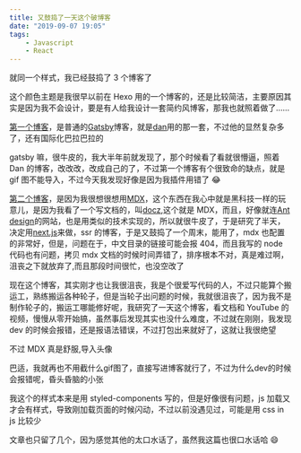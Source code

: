 ```yaml
---
title: 又鼓捣了一天这个破博客
date: "2019-09-07 19:05"
tags:
    - Javascript
    - React
---
```



就同一个样式，我已经鼓捣了 3 个博客了

这个颜色主题是我很早以前在 Hexo 用的一个博客的，还是比较简洁，主要原因其实是因为我不会设计，要是有人给我设计一套简约风博客，那我也就照着做了……

[第一个博客](https://github.com/zhangyu1818/blog)，是普通的[Gatsby](https://github.com/gatsbyjs/gatsby-starter-blog)博客，就是[dan](https://overreacted.io)用的那一套，不过他的显然复杂多了，还有国际化巴拉巴拉的

gatsby 嘛，很牛皮的，我大半年前就发现了，那个时候看了看就很懵逼，照着 Dan 的博客，改改改，改成自己的了，不过第一个博客有个很致命的缺点，就是 gif 图不能导入，不过今天我发现好像是因为我插件用错了 😂

[第二个博客](https://github.com/zhangyu1818/next-blog)，是因为我很想很想用[MDX](https://github.com/mdx-js/mdx)，这个东西在我心中就是黑科技一样的玩意儿，是因为我看了一个写文档的，叫[docz](https://docz.site),这个就是 MDX，而且，好像就连[Ant design](https://ant.design/index-cn)的网站，也是用类似的技术实现的，所以就很牛皮了，于是研究了半天，决定用[next.js](https://nextjs.org/)来做，ssr 的博客，于是又鼓捣了一个周末，能用了，mdx 也配置的非常好，但是，问题在于，中文目录的链接可能会报 404，而且我写的 node 代码也有问题，拷贝 mdx 文档的时候时间弄错了，排序根本不对，真是难过啊，沮丧之下就放弃了,而且那段时间很忙，也没空改了

现在这个博客，其实刚才也让我很沮丧，我是个很爱写代码的人，不过只能算个搬运工，熟练搬运各种轮子，但是当轮子出问题的时候，我就很沮丧了，因为我不是制作轮子的，搬运工哪能修好呢，我研究了一天这个博客，看文档和 YouTube 的视频，慢慢从零开始搞，虽然事后发现其实也没什么难度，不过就在刚刚，我发现 dev 的时候会报错，还是报语法错误，不过打包出来就好了，这就让我很绝望

不过 MDX 真是舒服,导入头像

<Bio/>
巴适，我就再也不用截什么gif图了，直接写进博客就行了，不过为什么dev的时候会报错呢，昏头昏脑的小张

我这个的样式本来是用 styled-components 写的，但是好像很有问题，js 加载又才会有样式，导致刚加载页面的时候闪动，不过以前没遇见过，可能是用 css in js 比较少

文章也只留了几个，因为感觉其他的太口水话了，虽然我这篇也很口水话哈 😄

